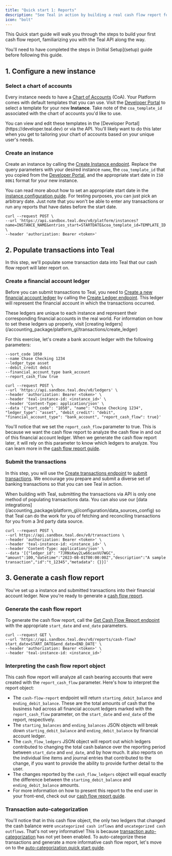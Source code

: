 ```yaml
---
title: "Quick start 1: Reports"
description: "See Teal in action by building a real cash flow report for a test instance."
icon: "bolt"
---
```


This Quick start guide will walk you through the steps to build your first cash flow report, familiarizing
you with the Teal API along the way. 

<Note>
  You'll need to have completed the steps in [Initial Setup](setup) 
  guide before following this guide.
</Note>

## 1. Configure a new instance
### Select a chart of accounts
Every instance needs to have a [Chart of Accounts](/accounting_package/platform_gl/configuration/chart_of_accounts_config) (CoA). Your Platform 
comes with default templates that you can use. Visit the [Developer Portal](https://developer.teal.dev) to select
a template for your new **Instance**. Take note of the `coa_template_id` associated with the chart of accounts you'd like to use.

<Tip>
You can view and edit these templates in the [Developer Portal](https://developer.teal.dev) 
or via the API. You'll likely want to do this later when you get to tailoring your chart
of accounts based on your unique user's needs. 
</Tip>

### Create an instance
Create an instance by calling the [Create Instance endpoint](/api-reference/instances/create-instance). Replace the query
parameters with your desired instance `name`, the `coa_template_id` that you
copied from the [Developer Portal](https://developer.teal.dev), and the appropriate start date in `ISO 8061` format for your
new instance.
    
<Note>You can read more about how to set an appropriate start date in the [instance configuration guide](/configuration/user_config). For testing purposes, you can just pick an arbitrary date. Just note that you won't be able to enter any transactions or run any reports that have dates before the start date.</Note>

``` Shell
curl --request POST \
--url 'https://api.sandbox.teal.dev/v0/platform/instances?name=INSTANCE_NAME&entries_start=STARTDATE&coa_template_id=TEMPLATE_ID' \
--header 'authorization: Bearer <token>'
```

## 2. Populate transactions into Teal

In this step, we'll populate some transaction data into Teal that our cash flow report will later report on.

### Create a financial account ledger
Before you can submit transactions to Teal, you need to [Create a new financial account ledger](/accounting_package/platform_gl/transactions/create_ledger) by calling the [Create Ledger endpoint](/api-reference/ledgers/create-ledger). This ledger will represent the financial account in which the transactions occurred.

<Tip>
These ledgers are unique to each instance and represent their corresponding financial accounts in the real world. For information
on how to set these ledgers up properly, visit [creating ledgers](/accounting_package/platform_gl/transactions/create_ledger)
</Tip> 

For this exercise, let's create a bank account ledger with the following parameters:
  ```Shell
  --sort_code 1050
  --name Chase Checking 1234
  --ledger_type asset
  --debit_credit debit
  --financial_account_type bank_account
  --report_cash_flow true
  ```

  ```Shell
  curl --request POST \
  --url 'https://api.sandbox.teal.dev/v0/ledgers' \
  --header 'authorization: Bearer <token>' \
  --header 'teal-instance-id: <instance_id>' \
  --header 'Content-Type: application/json' \
  --data '{"sort_code": "1050", "name": "Chase Checking 1234", "ledger_type": "asset", "debit_credit": "debit", "financial_account_type": "bank_account", "report_cash_flow": true}'
  ```

You'll notice that we set the `report_cash_flow` parameter to true. This is because we want the cash flow report to analyze the cash flow in and out of this financial account ledger. When we generate the cash flow report later, it will rely on this parameter to know which ledgers to analyze. You can learn more in the [cash flow report guide](/reports/cash_flow).

### Submit the transactions
In this step, you will use the [Create transactions endpoint](/api-reference/transactions/create-transactions)
to [submit transactions](/accounting_package/platform_gl/transactions/submitting). We encourage you prepare and submit a diverse set of banking 
transactions so that you can see Teal in action. 

<Tip>
When building with Teal, submitting the transactions via API is only one method of populating transactions data. You can also use our [data integrations](/accounting_package/platform_gl/configuration/data_sources_config) 
so that Teal can do the work for you of fetching and reconciling transactions for you from a 3rd party data source.
</Tip>

``` Shell
curl --request POST \
--url https://api.sandbox.teal.dev/v0/transactions \
--header 'authorization: Bearer <token>' \
--header 'teal-instance-id: <instance_id>' \
--header 'Content-Type: application/json' \
--data '[{"ledger_id": "7JRNsKwy2Lw66caxVU7WGC", "amount":100,"datetime":"2023-08-01T00:00:00Z","description":"A sample transaction","id":"t_12345","metadata": {}}]'
```

## 3. Generate a cash flow report

You've set up a instance and submitted transactions into their financial account ledger. Now you're ready to generate a [cash flow report](/reports/cash_flow).

### Generate the cash flow report

To generate the cash flow report, call the [Get Cash Flow Report endpoint](/api-reference/reports/get-cash-flow-report) with the appropriate `start_date` and `end_date` parameters.

``` Shell
curl --request GET \
--url 'https://api.sandbox.teal.dev/v0/reports/cash-flow?start_date=START_DATE&end_date=END_DATE' \
--header 'authorization: Bearer <token>' \
--header 'teal-instance-id: <instance_id>'
```

### Interpreting the cash flow report object

This cash flow report will analyze all cash bearing accounts that were created with the `report_cash_flow` parameter. Here's how to interpret the report object:

- The `cash-flow-report` endpoint will return `starting_debit_balance` and `ending_debit_balance`. These are the total amounts of cash that the business had across all financial account ledgers marked with the `report_cash_flow` parameter, on the `start_date` and `end_date` of the report, respectively.
- The `starting_balances` and `ending_balances` JSON objects will break down `starting_debit_balance` and `ending_debit_balance` by financial account ledger.
- The `cash_flow_ledgers` JSON object will report out which ledgers contributed to changing the total cash balance over the reporting period between `start_date` and `end_date`, and by how much. It also reports on the individual line items and journal entries that contributed to the change, if you want to provide the ability to provide further detail to the user.
- The changes reported by the `cash_flow_ledgers` object will equal exactly the difference between the `starting_debit_balance` and `ending_debit_balance` amounts.
- For more information on how to present this report to the end user in your front-end, check out our [cash flow report guide](/reports/cash_flow).

### Transaction auto-categorization

You'll notice that in this cash flow object, the only two ledgers that changed the cash balance were `uncategorized cash inflows` and `uncategorized cash outflows`. That's not very informative! This is because [transaction auto-categorization](/accounting_package/platform_gl/configuration/categorization_config) has not yet been enabled. To auto-categorize these transactions and generate a more informative cash flow report, let's move on to the [auto-categorization quick start guide](/accounting_package/platform_gl/quickstart_pgl_2).